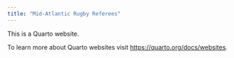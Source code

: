 ```yaml
---
title: "Mid-Atlantic Rugby Referees"
---
```


This is a Quarto website.

To learn more about Quarto websites visit <https://quarto.org/docs/websites>.

